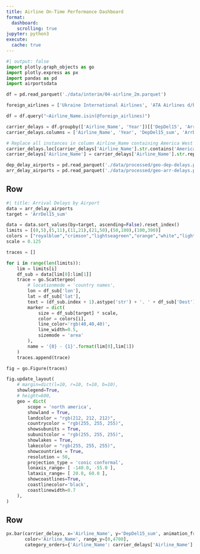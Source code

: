```yaml
---
title: Airline On-Time Performance Dashboard
format: 
  dashboard:
    scrolling: true
jupyter: python3
execute: 
  cache: true
---
```


```python
#| output: false
import plotly.graph_objects as go
import plotly.express as px
import pandas as pd
import airportsdata

df = pd.read_parquet('./data/interim/04-airline_2m.parquet')

foreign_airlines = ['Ukraine International Airlines', 'ATA Airlines d/b/a ATA']

df = df.query("~Airline_Name.isin(@foreign_airlines)")

carrier_delays = df.groupby(['Airline_Name', 'Year'])[['DepDel15', 'ArrDel15']].sum().reset_index()
carrier_delays.columns = ['Airline_Name', 'Year', 'DepDel15_sum', 'ArrDel15_sum']

# Replace all instances in column Airline_Name containing America West with America West Airline
carrier_delays.loc[carrier_delays['Airline_Name'].str.contains('America West'), 'Airline_Name'] = 'America West Airlines'
carrier_delays['Airline_Name'] = carrier_delays['Airline_Name'].str.replace(' Inc.', '')

dep_delay_airports = pd.read_parquet('./data/processed/geo-dep-delays.parquet')
arr_delay_airports = pd.read_parquet('./data/processed/geo-arr-delays.parquet')


```

## Row

```python
#| title: Arrival Delays by Airport
data = arr_delay_airports
target = 'ArrDel15_sum'

data = data.sort_values(by=target, ascending=False).reset_index()
limits = [(0,5),(5,11),(11,21),(21,50),(50,100),(100,390)]
colors = ["royalblue","crimson","lightseagreen","orange","white","lightgrey"]
scale = 0.125

traces = []

for i in range(len(limits)):
    lim = limits[i]
    df_sub = data[lim[0]:lim[1]]
    trace = go.Scattergeo(
        # locationmode = 'country names',
        lon = df_sub['lon'],
        lat = df_sub['lat'],
        text = (df_sub.index + 1).astype('str') + '. ' + df_sub['Dest'] + ' – ' + df_sub[target].astype('str'),
        marker = dict(
            size = df_sub[target] * scale,
            color = colors[i],
            line_color='rgb(40,40,40)',
            line_width=0.5,
            sizemode = 'area'
        ),
        name = '{0} - {1}'.format(lim[0],lim[1])
    )
    traces.append(trace)

fig = go.Figure(traces)

fig.update_layout(
    # margin=dict(l=10, r=10, t=10, b=10),
    showlegend=True,
    # height=600,
    geo = dict(
        scope = 'north america',
        showland = True,
        landcolor = "rgb(212, 212, 212)",
        countrycolor = "rgb(255, 255, 255)",
        showsubunits = True,
        subunitcolor = "rgb(255, 255, 255)",
        showlakes = True,
        lakecolor = "rgb(255, 255, 255)",
        showcountries = True,
        resolution = 50,
        projection_type = 'conic conformal',
        lonaxis_range= [ -140.0, -55.0 ],
        lataxis_range= [ 20.0, 60.0 ],
        showcoastlines=True,
        coastlinecolor='black',
        coastlinewidth=0.7
    ),
)
```

## Row

```python
px.bar(carrier_delays, x='Airline_Name', y='DepDel15_sum', animation_frame='Year', 
       color='Airline_Name', range_y=[0,4700],
       category_orders={'Airline_Name': carrier_delays['Airline_Name'].unique()})
```
